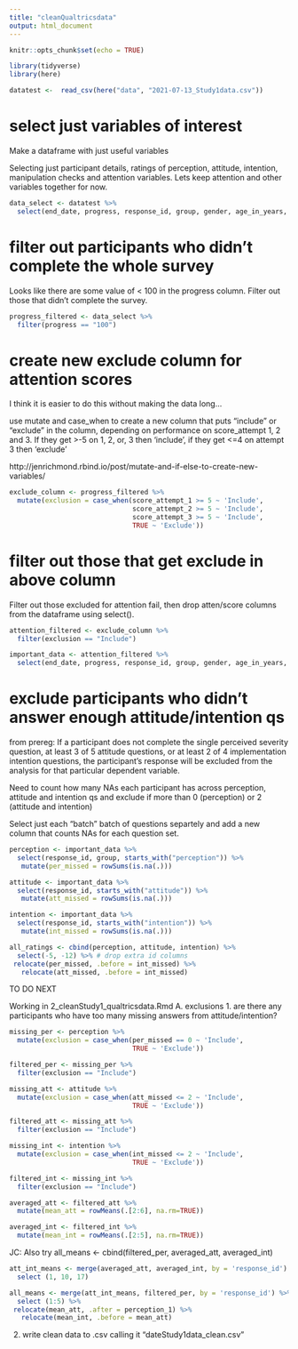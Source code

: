 ```yaml
---
title: "cleanQualtricsdata"
output: html_document
---
```


```r
knitr::opts_chunk$set(echo = TRUE)
```

```r
library(tidyverse)
library(here)
```

```r
datatest <-  read_csv(here("data", "2021-07-13_Study1data.csv"))
```

# select just variables of interest

Make a dataframe with just useful variables

Selecting just participant details, ratings of perception, attitude, intention, manipulation checks and attention variables. Lets keep attention and other variables together for now.

```r

data_select <- datatest %>%
  select(end_date, progress, response_id, group, gender, age_in_years, faculty_of_study, research_experience, perception_1, starts_with("attitude"), starts_with("intention"), manipulation_check_gf_1, manipulation_check_lf_1, starts_with("attention_attempt"),  starts_with("score"))

```

# filter out participants who didn't complete the whole survey

Looks like there are some value of < 100 in the progress column. Filter out those that didn't complete the survey. 

```r

progress_filtered <- data_select %>%
  filter(progress == "100")

```

# create new exclude column for attention scores 

I think it is easier to do this without making the data long...

use mutate and case_when to create a new column that puts "include" or "exclude" in the column, depending on performance on score_attempt 1, 2 and 3. If they get >-5 on 1, 2, or, 3 then 'include', if they get <=4 on attempt 3 then 'exclude'

http://jenrichmond.rbind.io/post/mutate-and-if-else-to-create-new-variables/ 

```r

exclude_column <- progress_filtered %>%
  mutate(exclusion = case_when(score_attempt_1 >= 5 ~ 'Include',
                               score_attempt_2 >= 5 ~ 'Include',
                               score_attempt_3 >= 5 ~ 'Include',
                               TRUE ~ 'Exclude'))

```

# filter out those that get exclude in above column 

Filter out those excluded for attention fail, then drop atten/score columns from the dataframe using select(). 

```r

attention_filtered <- exclude_column %>%
  filter(exclusion == "Include")

important_data <- attention_filtered %>%
  select(end_date, progress, response_id, group, gender, age_in_years, faculty_of_study, research_experience, perception_1, starts_with("attitude"), starts_with("intention"), manipulation_check_gf_1, manipulation_check_lf_1, exclusion)

```

#  exclude participants who didn't answer enough attitude/intention qs 

from prereg: If a participant does not complete the single perceived severity question, at least 3 of 5 attitude questions, or at least 2 of 4 implementation intention questions, the participant’s response will be excluded from the analysis for that particular dependent variable. 

Need to count how many NAs each participant has across perception, attitude and intention qs and exclude if more than 0 (perception) or 2 (attitude and intention)

Select just each "batch" batch of questions separtely and add a new column that counts NAs for each question set.

```r

perception <- important_data %>%
  select(response_id, group, starts_with("perception")) %>%
   mutate(per_missed = rowSums(is.na(.))) 

attitude <- important_data %>%
  select(response_id, starts_with("attitude")) %>%
   mutate(att_missed = rowSums(is.na(.))) 

intention <- important_data %>%
  select(response_id, starts_with("intention")) %>%
   mutate(int_missed = rowSums(is.na(.))) 

all_ratings <- cbind(perception, attitude, intention) %>%
  select(-5, -12) %>% # drop extra id columns
 relocate(per_missed, .before = int_missed) %>%
   relocate(att_missed, .before = int_missed) 

```

TO DO NEXT

Working in 2_cleanStudy1_qualtricsdata.Rmd
A. exclusions
1.  are there any participants who have too many missing answers from attitude/intention?

```r

missing_per <- perception %>%
  mutate(exclusion = case_when(per_missed == 0 ~ 'Include',
                               TRUE ~ 'Exclude'))

filtered_per <- missing_per %>%
  filter(exclusion == "Include")

missing_att <- attitude %>%
  mutate(exclusion = case_when(att_missed <= 2 ~ 'Include',
                               TRUE ~ 'Exclude'))

filtered_att <- missing_att %>%
  filter(exclusion == "Include")

missing_int <- intention %>%
  mutate(exclusion = case_when(int_missed <= 2 ~ 'Include',
                               TRUE ~ 'Exclude'))

filtered_int <- missing_int %>%
  filter(exclusion == "Include")

```

```r

averaged_att <- filtered_att %>%
  mutate(mean_att = rowMeans(.[2:6], na.rm=TRUE))

averaged_int <- filtered_int %>%
  mutate(mean_int = rowMeans(.[2:5], na.rm=TRUE))

```

JC: Also try all_means <- cbind(filtered_per, averaged_att, averaged_int)

```r

att_int_means <- merge(averaged_att, averaged_int, by = 'response_id') %>%
  select (1, 10, 17)

all_means <- merge(att_int_means, filtered_per, by = 'response_id') %>%
  select (1:5) %>%
 relocate(mean_att, .after = perception_1) %>%
   relocate(mean_int, .before = mean_att) 

```

2.  write clean data to .csv calling it "dateStudy1data_clean.csv"
